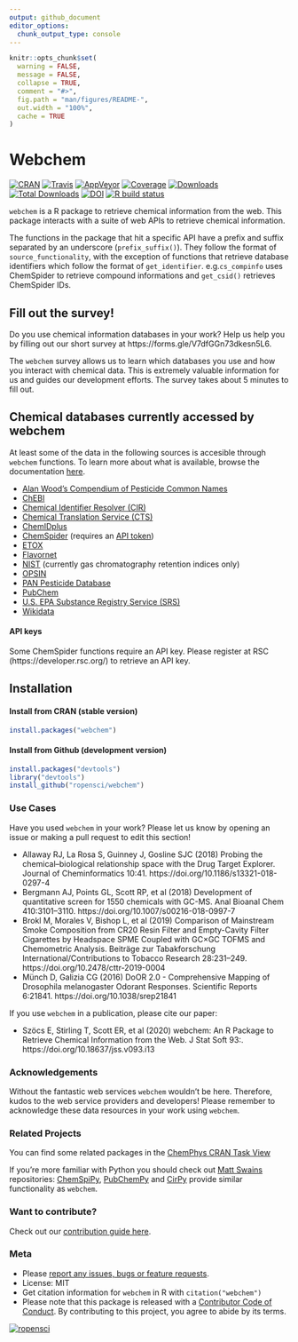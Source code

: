 ```yaml
---
output: github_document
editor_options: 
  chunk_output_type: console
---
```

<!-- README.md is generated from README.Rmd. Please edit that file -->

```r
knitr::opts_chunk$set(
  warning = FALSE, 
  message = FALSE,
  collapse = TRUE,
  comment = "#>",
  fig.path = "man/figures/README-",
  out.width = "100%",
  cache = TRUE
)
```
# Webchem

<!-- badges: start -->

[![CRAN](https://www.r-pkg.org/badges/version/webchem)](https://CRAN.R-project.org/package=webchem) 
[![Travis](https://travis-ci.org/ropensci/webchem.png)](https://travis-ci.org/ropensci/webchem) 
[![AppVeyor](https://ci.appveyor.com/api/projects/status/8m7wpfnxn41kqjnl?svg=true)](https://ci.appveyor.com/project/ropensci/webchem)
[![Coverage](https://codecov.io/github/ropensci/webchem/coverage.svg?branch=master)](https://codecov.io/gh/ropensci/webchem/branch/master) 
[![Downloads](https://cranlogs.r-pkg.org/badges/webchem)](https://cran.r-project.org/package=webchem)
[![Total Downloads](https://cranlogs.r-pkg.org/badges/grand-total/webchem?color=blue)](https://cran.r-project.org/package=webchem)
[![DOI](https://zenodo.org/badge/17223/ropensci/webchem.svg)](https://zenodo.org/badge/latestdoi/17223/ropensci/webchem)
[![R build status](https://github.com/ropensci/webchem/workflows/R-CMD-check/badge.svg)](https://github.com/ropensci/webchem/actions)

<!-- badges: end -->

`webchem` is a R package to retrieve chemical information from  the web. 
This package interacts with a suite of web APIs to retrieve chemical information.

The functions in the package that hit a specific API have a prefix and suffix separated by an underscore (`prefix_suffix()`).
They follow the format of `source_functionality`, with the exception of functions that retrieve database identifiers which follow the format of `get_identifier`. e.g.`cs_compinfo` uses ChemSpider to retrieve compound informations and `get_csid()` retrieves ChemSpider IDs.

## Fill out the survey!

Do you use chemical information databases in your work?  Help us help you by filling out our short survey at https://forms.gle/V7dfGGn73dkesn5L6. 

The `webchem` survey allows us to learn which databases you use and how you interact with chemical data. This is extremely valuable information for us and guides our development efforts. The survey takes about 5 minutes to fill out.

## Chemical databases currently accessed by webchem

At least some of the data in the following sources is accesible through `webchem` functions.  To learn more about what is available, browse the documentation [here](https://docs.ropensci.org/webchem/reference/index.html).

- [Alan Wood's Compendium of Pesticide Common Names](http://www.alanwood.net/pesticides/)
- [ChEBI](https://www.ebi.ac.uk/chebi/)
- [Chemical Identifier Resolver (CIR)](http://cactus.nci.nih.gov/chemical/structure)
- [Chemical Translation Service (CTS)](http://cts.fiehnlab.ucdavis.edu/)
- [ChemIDplus](http://chem.sis.nlm.nih.gov/chemidplus/) 
- [ChemSpider](http://www.chemspider.com/) (requires an [API token]((https://developer.rsc.org/)))
- [ETOX](http://webetox.uba.de/webETOX/index.do)
- [Flavornet](http://www.flavornet.org) 
- [NIST](https://webbook.nist.gov) (currently gas chromatography retention indices only)
- [OPSIN](http://opsin.ch.cam.ac.uk/instructions.html)
- [PAN Pesticide Database](http://www.pesticideinfo.org/)
- [PubChem](https://pubchem.ncbi.nlm.nih.gov/)
- [U.S. EPA Substance Registry Service (SRS)](https://cdxnodengn.epa.gov/cdx-srs-rest/)
- [Wikidata](https://www.wikidata.org/wiki/Wikidata:WikiProject_Chemistry)

#### API keys

Some ChemSpider functions require an API key. 
Please register at RSC (https://developer.rsc.org/) to retrieve an API key.

## Installation
#### Install from CRAN (stable version)

```r
install.packages("webchem")
```


#### Install from Github (development version)

```r
install.packages("devtools")
library("devtools")
install_github("ropensci/webchem")
```

### Use Cases

Have you used `webchem` in your work?  Please let us know by opening an issue or making a pull request to edit this section!

- Allaway RJ, La Rosa S, Guinney J, Gosline SJC (2018) Probing the chemical–biological relationship space with the Drug Target Explorer. Journal of Cheminformatics 10:41. https://doi.org/10.1186/s13321-018-0297-4
- Bergmann AJ, Points GL, Scott RP, et al (2018) Development of quantitative screen for 1550 chemicals with GC-MS. Anal Bioanal Chem 410:3101–3110. https://doi.org/10.1007/s00216-018-0997-7
- Brokl M, Morales V, Bishop L, et al (2019) Comparison of Mainstream Smoke Composition from CR20 Resin Filter and Empty-Cavity Filter Cigarettes by Headspace SPME Coupled with GC×GC TOFMS and Chemometric Analysis. Beiträge zur Tabakforschung International/Contributions to Tobacco Research 28:231–249. https://doi.org/10.2478/cttr-2019-0004
- Münch D, Galizia CG (2016) DoOR 2.0 - Comprehensive Mapping of Drosophila melanogaster Odorant Responses. Scientific Reports 6:21841. https://doi.org/10.1038/srep21841

If you use `webchem` in a publication, please cite our paper:

- Szöcs E, Stirling T, Scott ER, et al (2020) webchem: An R Package to Retrieve Chemical Information from the Web. J Stat Soft 93:. https://doi.org/10.18637/jss.v093.i13


### Acknowledgements
Without the fantastic web services `webchem` wouldn't be here. Therefore, kudos to the web service providers and developers! Please remember to acknowledge these data resources in your work using `webchem`.


### Related Projects

You can find some related packages in the [ChemPhys CRAN Task View](https://cran.r-project.org/web/views/ChemPhys.html)

If you're more familiar with Python you should check out [Matt Swains](https://github.com/mcs07) repositories: [ChemSpiPy](https://github.com/mcs07/ChemSpiPy), [PubChemPy](https://github.com/mcs07/PubChemPy) and [CirPy](https://github.com/mcs07/CIRpy) provide similar functionality as `webchem`.

### Want to contribute?

Check out our [contribution guide here](https://github.com/ropensci/webchem/blob/master/CONTRIBUTING.md).

### Meta

- Please [report any issues, bugs or feature requests](https://github.com/ropensci/webchem/issues).
- License: MIT
- Get citation information for `webchem` in R with `citation("webchem")`
- Please note that this package is released with a [Contributor Code of Conduct](https://ropensci.org/code-of-conduct/). By contributing to this project, you agree to abide by its terms.

[![ropensci](http://ropensci.org/public_images/github_footer.png)](http://ropensci.org)
